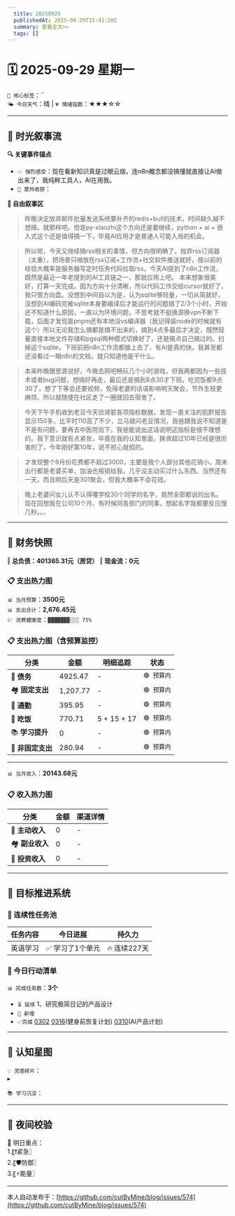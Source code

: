 ```yaml
---
  title: 20250929
  publishedAt: 2025-09-29T15:41:20Z
  summary: 查看全文>>
  tags: []
---
```


# 🗓️ 2025-09-29 星期一  
`🔑 核心标签`：``  
`🌤️ 今日天气`：晴 | `💗 情绪指数`：★★★☆☆   

---


## 🌊 **时光叙事流**
**🔍 关键事件锚点**  
- `💥 强烈感受`：现在看新知识真是过眼云烟，连n8n概念都没搞懂就直接让AI做出来了，我纯粹工具人，AI在用我。         
- `🎉 意外收获`：           

**📖 自由叙事区**  
> 昨晚决定放弃邮件批量发送系统要补齐的redis+bull的技术，时间越久越不想搞，就那样吧。但是py-xiaozhi这个方向还是要继续，python + ai + 嵌入式这个还是值得搞一下，毕竟AI应用才是普通人可能入局的机会。

> 所以呢，今天又继续搞rss相关的事情，但方向很明确了。抛弃rss订阅器（太重），把场景只缩放在rss订阅+工作流+社交软件推送就好，按以前的经验大概率是服务器写定时任务代码拉取rss，今天AI提到了n8n工作流，既然是最近一年老提到的AI工具链之一，那就应用上吧。
> 本来想象很美好，打算一天完成。因为方向十分清晰，所以代码工作交给cursor就好了，我只管方向盘。没想到中间自以为是，认为sqlite够轻量，一切从简就好，没想到AI编码完被sqlite本身要编译后才能运行的问题搞了2/3个小时，开始还不知道什么原因，一直以为环境问题，不思考就不挺换源换vpn不断下载，后面才发现是pnpm还有本地没vs编译器（我记得装node的时候就有这个）所以无论我怎么搞都是搞不出来的，搞到4点多最后才决定，既然轻量直接本地文件存储和pgsql两种模式切换好了，还是搞点自己搞过的。扫掉这个sqlite，下班前把n8n工作流都接上去了，有AI是真的快。我甚至都还没看过一眼n8n的文档，就只知道他是干什么。

> 本来昨晚跟思源说好，今晚去网吧畅玩几个小时游戏，但我两都因为一些技术或者bug问题，想搞好再走，最后还是搞到8点30才下班。吃完饭都9点30了，想了下等会还要视频，免得老婆的话语影响明天聚会，节外生枝更麻烦。所以就随便在社区走了一圈就回去宿舍了。

> 今天下午手机收到老豆今天验肾脏各项指标数据，发现一直关注的肌酐报告显示150多，比平时110高了不少，立马就问老豆情况，我爸跟我说不知道是不是有问题，要再去中医院验下。我爸能说出这话说明这指标是很不理想的。我下意识就有点紧张，毕竟在我的认知里面，换肾超过10年已经是很厉害的了，今年刚好第10年，说不担心就假的。

> 才发现整个9月份花费都不超过3000，主要是我个人部分其他花销小，周末出行都是老婆买单，加油也报销给我，几乎没主动买过什么东西。当然还有一天，而且明后天是301聚会，但我大概率不会花钱。

> 晚上老婆问女儿认不认得噻学校30个同学的名字，竟然全部都说的出名。现在回想我在公司10个月，有时候同各部门的同事，想起名字我都要反应慢几秒。。。

---

## 💸 **财务快照**
‖ **总负债：401365.31元（房贷）**
‖ **现金流：0元**

### 📋 支出热力图

`📊 当月预算`：**3500元**  
`📊 支出合计`：**2,676.45元**  
`💹 消费健康度`：`▓▓▓▓▓▓▓░░░ 75%`  
### 📋 支出热力图（含预算监控）
| 分类         | 金额    | 明细追踪                  | 状态           |
|--------------|---------|---------------------------|----------------|
| 🏦 **债务**    | 4925.47   |  -  | `🟢 预算内`   |
| 🏘️ **固定支出** | 1,207.77     |  -  | `🟢 预算内`     |
| 🚌 **通勤**     | 395.95   |  -  | `🟢 预算内`     |
| 🍜 **吃饭**     | 770.71  |  5 + 15 + 17  | `🟢 预算内`   |
| 📚 **学习提升** | 0      | -     | `🟢 预算内`     |
| 🎲 **非固定支出** | 280.94   |  -  | `🟢 预算内`  |
---

`📊 当月收入`：**20143.68元**  

### 📋 收入热力图
| 分类         | 金额    | 渠道详情             |
|--------------|---------|-------------------------|
| 🏦 **主动收入**  | 0                | -        |
| 🏘️ **副业收入**  | 0                | -        |
| 🚌 **投资收入**  | 0                | -        |



---

## 🎯 **目标推进系统**

### 🔄 连续性任务池
| 任务内容                | 今日进展          | 持久力     |
|-------------------------|-------------------|------------|
| 英语学习         | ✅ 学习了1个单元 | 🔥 连续227天  |




### 📌 今日行动清单

`📊 完成任务数`：**3个**  
- `⏳ 延续` 1、研究极简日记的产品设计             
- `🚩 新增`   
- `✅完成` [0302](note://WEB9685e40ae7a6464db1196641a1ffd0ee)   [0316](note://WEBc1fcc89ec3e741538b703e8017b38c9f)(健身前恢复计划)  [0310](note://WEBfc89f9187c014fbe9fab88e2d09b4bde)(AI产品计划)


---

## 🌌 **认知星图**
`💡 灵感碎片`：  
▸ 


`📚 学习沉淀`：  
>    

---

## 🌃 夜间校验

🚀 明日重点：  
1.〖❗紧急〗  
2.〖🛡️防御〗  
3.〖⚡能量〗

---
本人自动发布于：[https://github.com/cutByMine/blog/issues/574](https://github.com/cutByMine/blog/issues/574)
